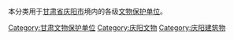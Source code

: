 本分类用于[[甘肃省|甘肃省]][[庆阳市|庆阳市]]境内的各级[[文物保护单位|文物保护单位]]。

[[Category:甘肃文物保护单位|Category:甘肃文物保护单位]]
[[Category:庆阳文物|Category:庆阳文物]]
[[Category:庆阳建筑物|Category:庆阳建筑物]]